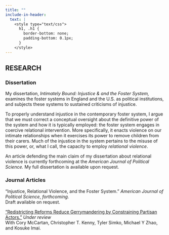 ```yaml
---
title: ""
include-in-header:
  text: |
    <style type="text/css">
      h1, .h1 {
        border-bottom: none;
        padding-bottom: 0.1px;
      }
    </style>
---
```


:::::: {.column-page}
::::: {.grid}
:::: {.g-col-12 .g-col-sm-12}
::: {.text-center}

# RESEARCH

:::
<!-- :::: -->


<!-- :::: {.g-col-12 .g-col-sm-6} -->
<!-- <br> ![](talking.jpeg){width="95%"} <br> <h7 style="font-size:9px">Photo by Melissa Blackall</h7> -->
<!-- :::: -->

<!-- :::: {.g-col-12 .g-col-sm-6} -->
### Dissertation

My dissertation, *Intimately Bound: Injustice & and the Foster System,* examines the foster systems in England and the U.S. as political institutions, and subjects these systems to sustained criticisms of injustice. 

To properly understand injustice in the contemporary foster system, I argue that we must correct a conceptual oversight about the definitive power of the system and how it is typically employed: the foster system engages in coercive relational intervention. More specifically, it enacts violence on our intimate relationships when it exercises its power to remove children from their carers. Much of the injustice in the system pertains to the misuse of this power, or, what I call, the capacity to employ *relational violence*. 

An article defending the main claim of my dissertation about relational violence is currently forthcoming at the *American Journal of Political Science.* My full dissertation is available upon request.

### Journal Articles

"Injustice, Relational Violence, and the Foster System." *American Journal of Political Science*, *forthcoming.* <br> Draft available on request.

["Redistricting Reforms Reduce Gerrymandering by Constraining Partisan Actors."](https://arxiv.org/abs/2407.11336) *Under review* <br> With Cory McCartan, Christopher T. Kenny, Tyler Simko, Michael Y Zhao, and Kosuke Imai. <br>


::::

::::: 

::::::
